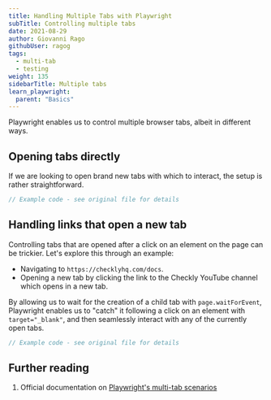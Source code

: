 ```yaml
---
title: Handling Multiple Tabs with Playwright
subTitle: Controlling multiple tabs
date: 2021-08-29
author: Giovanni Rago
githubUser: ragog
tags:
  - multi-tab
  - testing
weight: 135
sidebarTitle: Multiple tabs
learn_playwright:
  parent: "Basics"
---
```



<PlaywrightCheckSuiteTryOut />

Playwright enables us to control multiple browser tabs, albeit in different ways.

## Opening tabs directly

If we are looking to open brand new tabs with which to interact, the setup is rather straightforward.

```ts multitab-open.spec.ts
// Example code - see original file for details
```


## Handling links that open a new tab

Controlling tabs that are opened after a click on an element on the page can be trickier. Let's explore this through an example:

- Navigating to `https://checklyhq.com/docs`.
- Opening a new tab by clicking the link to the Checkly YouTube channel which opens in a new tab.

By allowing us to wait for the creation of a child tab with `page.waitForEvent`, Playwright enables us to "catch" it following a click on an element with `target="_blank"`, and then seamlessly interact with any of the currently open tabs.

```ts multitab-flows.spec.ts
// Example code - see original file for details
```


## Further reading

1. Official documentation on [Playwright's multi-tab scenarios](https://playwright.dev/docs/multi-pages)
